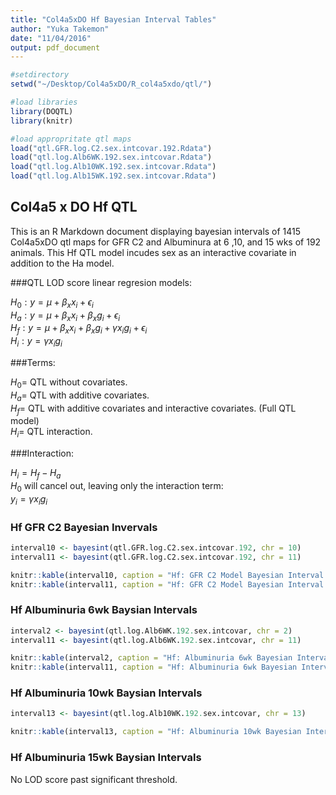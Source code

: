 ```yaml
---
title: "Col4a5xDO Hf Bayesian Interval Tables"
author: "Yuka Takemon"
date: "11/04/2016"
output: pdf_document
---
```


```r
#setdirectory
setwd("~/Desktop/Col4a5xDO/R_col4a5xdo/qtl/")

#load libraries
library(DOQTL)
library(knitr)

#load appropritate qtl maps 
load("qtl.GFR.log.C2.sex.intcovar.192.Rdata")
load("qtl.log.Alb6WK.192.sex.intcovar.Rdata")
load("qtl.log.Alb10WK.192.sex.intcovar.Rdata")
load("qtl.log.Alb15WK.192.sex.intcovar.Rdata")
```

## Col4a5 x DO Hf QTL

This is an R Markdown document displaying bayesian intervals of 1415 Col4a5xDO qtl maps for GFR C2 and Albuminura at 6 ,10, and 15 wks of 192 animals. 
This Hf QTL model incudes sex as an interactive covariate in addition to the Ha model. 

###QTL LOD score linear regresion models:

$H_{0} : y = \mu + \beta_{x} x_{i} + \epsilon_{i}$\
$H_{a} : y = \mu + \beta_{x} x_{i} + \beta_{x} g_{i} + \epsilon_{i}$\
$H_{f} : y = \mu + \beta_{x} x_{i} + \beta_{x} g_{i} + \gamma x_{i} g_{i} + \epsilon_{i}$\
$H_{i} : y = \gamma x_{i} g_{i}$

###Terms:

$H_{0} =$ QTL without covariates.\
$H_{a} =$ QTL with additive covariates.\
$H_{f} =$ QTL with additive covariates and interactive covariates. (Full QTL model)\
$H_{i} =$ QTL interaction.

###Interaction:

$H_{i} = H_{f} - H_{a}$\
$H_{0}$ will cancel out, leaving only the interaction term:\
$y_{i} = \gamma x_{i} g_{i}$


### Hf GFR C2 Bayesian Invervals
```r
interval10 <- bayesint(qtl.GFR.log.C2.sex.intcovar.192, chr = 10)
interval11 <- bayesint(qtl.GFR.log.C2.sex.intcovar.192, chr = 11)
```
\footnotesize
```r
knitr::kable(interval10, caption = "Hf: GFR C2 Model Bayesian Interval Table: Chromosome 10")
knitr::kable(interval11, caption = "Hf: GFR C2 Model Bayesian Interval Table: Chromosome 11")
```

### Hf Albuminuria 6wk Baysian Intervals

```r
interval2 <- bayesint(qtl.log.Alb6WK.192.sex.intcovar, chr = 2)
interval11 <- bayesint(qtl.log.Alb6WK.192.sex.intcovar, chr = 11)
```

```r
knitr::kable(interval2, caption = "Hf: Albuminuria 6wk Bayesian Interval Table: Chromosome 2")
knitr::kable(interval11, caption = "Hf: Albuminuria 6wk Bayesian Interval Table: Chromosome 11")
```

### Hf Albuminuria 10wk Baysian Intervals
```r
interval13 <- bayesint(qtl.log.Alb10WK.192.sex.intcovar, chr = 13)
```

```r
knitr::kable(interval13, caption = "Hf: Albuminuria 10wk Bayesian Interval Table: Chromosome 13")
```

### Hf Albuminuria 15wk Baysian Intervals
\normalsize
No LOD score past significant threshold.









